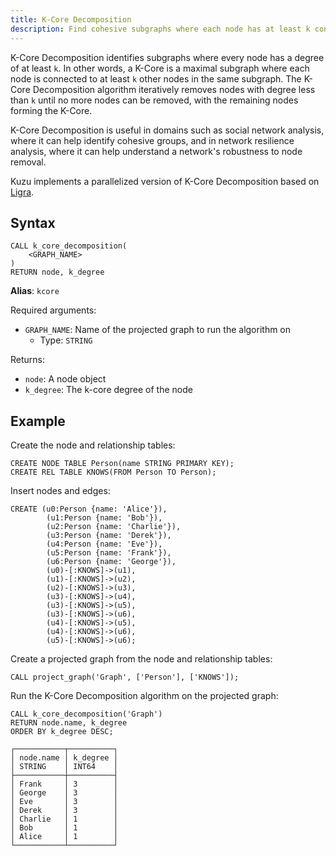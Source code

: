 ```yaml
---
title: K-Core Decomposition
description: Find cohesive subgraphs where each node has at least k connections using the K-Core Decomposition algorithm.
---
```


K-Core Decomposition identifies subgraphs where every node has a degree of at least `k`.
In other words, a K-Core is a maximal subgraph where each node is connected to at least `k` other nodes in the same subgraph.
The K-Core Decomposition algorithm iteratively removes nodes with degree less than `k` until no more nodes can be removed,
with the remaining nodes forming the K-Core.

K-Core Decomposition is useful in domains such as social network analysis, where it can help identify
cohesive groups, and in network resilience analysis, where it can help understand a network's robustness to node removal.

Kuzu implements a parallelized version of K-Core Decomposition based on [Ligra](https://jshun.github.io/ligra/docs/examples.html).

## Syntax

```cypher
CALL k_core_decomposition(
    <GRAPH_NAME>
)
RETURN node, k_degree
```

**Alias**: `kcore`

Required arguments:

- `GRAPH_NAME`: Name of the projected graph to run the algorithm on
    - Type: `STRING`

Returns:

- `node`: A node object
- `k_degree`: The k-core degree of the node

## Example

Create the node and relationship tables:
```cypher
CREATE NODE TABLE Person(name STRING PRIMARY KEY);
CREATE REL TABLE KNOWS(FROM Person TO Person);
```
Insert nodes and edges:
```cypher
CREATE (u0:Person {name: 'Alice'}),
        (u1:Person {name: 'Bob'}),
        (u2:Person {name: 'Charlie'}),
        (u3:Person {name: 'Derek'}),
        (u4:Person {name: 'Eve'}),
        (u5:Person {name: 'Frank'}),
        (u6:Person {name: 'George'}),
        (u0)-[:KNOWS]->(u1),
        (u1)-[:KNOWS]->(u2),
        (u2)-[:KNOWS]->(u3),
        (u3)-[:KNOWS]->(u4),
        (u3)-[:KNOWS]->(u5),
        (u3)-[:KNOWS]->(u6),
        (u4)-[:KNOWS]->(u5),
        (u4)-[:KNOWS]->(u6),
        (u5)-[:KNOWS]->(u6);
```
Create a projected graph from the node and relationship tables:
```cypher
CALL project_graph('Graph', ['Person'], ['KNOWS']);
```
Run the K-Core Decomposition algorithm on the projected graph:
```cypher
CALL k_core_decomposition('Graph')
RETURN node.name, k_degree
ORDER BY k_degree DESC;
```
```table
┌───────────┬──────────┐
│ node.name │ k_degree │
│ STRING    │ INT64    │
├───────────┼──────────┤
│ Frank     │ 3        │
│ George    │ 3        │
│ Eve       │ 3        │
│ Derek     │ 3        │
│ Charlie   │ 1        │
│ Bob       │ 1        │
│ Alice     │ 1        │
└───────────┴──────────┘
```
